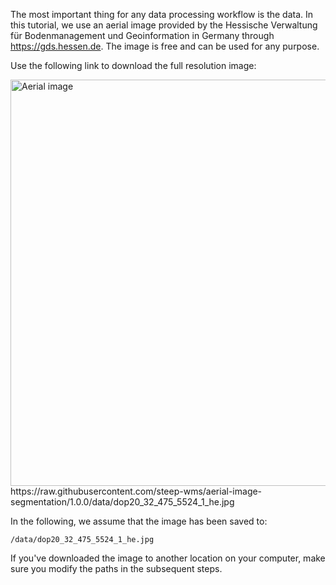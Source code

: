 
The most important thing for any data processing workflow is the data. In this tutorial, we use an aerial image provided by the <Link href="https://hvbg.hessen.de/">Hessische Verwaltung für Bodenmanagement und Geoinformation</Link> in Germany through https://gds.hessen.de. The image is free and can be used for any purpose.

Use the following link to download the full resolution image:

<div className="flex justify-center gap-3">
  <div>
    <img src={`${process.env.__NEXT_ROUTER_BASEPATH}/images/docs/aerial-image-segmentation/aerial-image-mini.jpg`} width="650" height="650" alt="Aerial image" loading="lazy" className="w-16 mt-0.5 mb-0" />
  </div>
  <div>https://raw.githubusercontent.com/steep-wms/aerial-image-segmentation/1.0.0/data/dop20_32_475_5524_1_he.jpg</div>
</div>

In the following, we assume that the image has been saved to:

`/data/dop20_32_475_5524_1_he.jpg`

If you've downloaded the image to another location on your computer, make sure you modify the paths in the subsequent steps.
